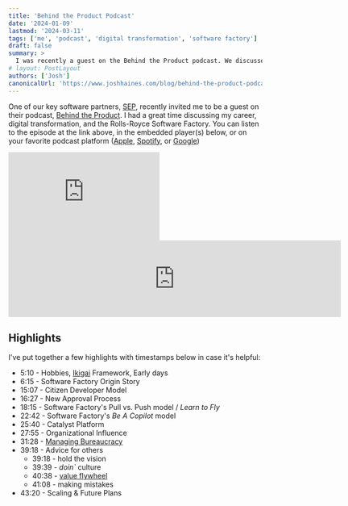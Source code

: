 ```yaml
---
title: 'Behind the Product Podcast'
date: '2024-01-09'
lastmod: '2024-03-11'
tags: ['me', 'podcast', 'digital transformation', 'software factory']
draft: false
summary: >
  I was recently a guest on the Behind the Product podcast. We discussed my career, digital transformation, and the Rolls-Royce Software Factory.
# layout: PostLayout
authors: ['Josh']
canonicalUrl: 'https://www.joshhaines.com/blog/behind-the-product-podcast'
---
```


One of our key software partners, [SEP](https://www.sep.com/), recently invited me to be a guest on their podcast, [Behind the Product](https://sep.com/podcast/josh-haines-digital/). I had a great time discussing my career, digital transformation, and the Rolls-Royce Software Factory. You can listen to the episode at the link above, in the embedded player(s) below, or on your favorite podcast platform ([Apple](https://podcasts.apple.com/us/podcast/josh-haines-finding-success-with-digital-transformation/id1523096153?i=1000641411288), [Spotify](https://open.spotify.com/episode/0obXrEAwmG1V78g7XL0rmx), or [Google](https://podcasts.google.com/feed/aHR0cHM6Ly9mZWVkcy5jYXN0ZWQudXMvNjIvQmVoaW5kLVRoZS1Qcm9kdWN0LWE2ZjE4Zjk2L2ZlZWQ/episode/ZGQ1MzFhYzktZDI1NS00ZTYzLWE4NWMtODliNDM0NjQ5ZmU1?sa=X&ved=0CAUQkfYCahcKEwjYuLuOptiDAxUAAAAAHQAAAAAQBA&hl=en))

<div className="my-24 flex flex-col items-center gap-y-12">
  <iframe
    allow="autoplay *; encrypted-media *; fullscreen *; clipboard-write"
    frameborder="0"
    height="175"
    style={{
      width: '100%',
      maxWidth: '660px',
      overflow: 'hidden',
      borderRadius: '10px',
      borderColor: '#B2B2B2',
      borderStyle: 'solid',
      borderWidth: '1px',
    }}
    sandbox="allow-forms allow-popups allow-same-origin allow-scripts allow-storage-access-by-user-activation allow-top-navigation-by-user-activation"
    src="https://embed.podcasts.apple.com/us/podcast/josh-haines-finding-success-with-digital-transformation/id1523096153?i=1000641411288"
  ></iframe>
  <iframe
    style={{ borderRadius: '12px' }}
    src="https://open.spotify.com/embed/episode/0obXrEAwmG1V78g7XL0rmx?utm_source=generator"
    width="660"
    height="152"
    frameBorder="0"
    allowfullscreen=""
    allow="autoplay; clipboard-write; encrypted-media; fullscreen; picture-in-picture"
    loading="lazy"
  ></iframe>
</div>

## Highlights

I've put together a few highlights with timestamps below in case it's helpful:

- 5:10 - Hobbies, [Ikigai](https://www.shiatsusociety.org/finding-business-purpose-and-fulfillment-applying-the-ikigai-framework) Framework, Early days
- 6:15 - Software Factory Origin Story
- 15:07 - Citizen Developer Model
- 16:27 - New Approval Process
- 18:15 - Software Factory's Pull vs. Push model / _Learn to Fly_
- 22:42 - Software Factory's _Be A Copilot_ model
- 25:40 - Catalyst Platform
- 27:55 - Organizational Influence
- 31:28 - [Managing Bureaucracy](/blog/book-club/delicate-art-of-bureaucracy)
- 39:18 - Advice for others
  - 39:18 - hold the vision
  - 39:39 - _doin`_ culture
  - 40:38 - [value flywheel](/blog/book-club/value-flywheel-effect)
  - 41:08 - making mistakes
- 43:20 - Scaling & Future Plans

